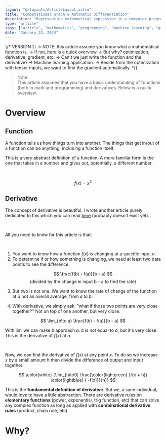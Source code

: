 ```yaml
---
layout: "@/layouts/ArticleLayout.astro"
title: "Computational Graph & Automatic Differentiation"
description: "Representing mathematical expression in a computer program is straight-forward, but implementing functions and taking its derivative is a different story."
type: "article"
tags: ["article", "mathematics", "programming", "machine learning", "graph theory"]
date: "January 23, 2024"
---
```




{/*
VERSION 2: 
-> NOTE: this article assume you know what a mathematical function is.
-> If not, here is a quick overview
-> But why? optimization, derivative, gradient, etc.
-> Can't we just write the function and the derivative?
-> Machine learning application.
-> Beside from the optimization with tensor inputs, we want to find the gradient automatically.
*/}

> <span class='pm-color font-mono'>Note:</span><br />
> This article assumes that you have a basic understanding of functions (both in math and programming) and derivatives. Below is a quick overview.

<Collapsible client:load is_collapsed={false}>
<h1 slot="toggler">Overview</h1>

## Function
A function tells us how things turn into another. The things that get in/out of a function can be anything, including a function itself.

<AbstractFunction client:load />

This is a very abstract definition of a function. A more familiar form is the one that takes in a number and gives out, potentially, a different number.

<br />

$$
f(x) = x^2
$$

<FamiliarFunction client:load />

## Derivative
The concept of derivative is beautiful. I wrote another article purely dedicated to this which you can read [here](/articles/derivative) (probably doesn't exist yet).

<br />

All you need to know for this article is that:

<br />

1. You want to know how a function $f(x)$ is changing at a specific input $a$.
2. To determine if or how something is changing, we need at least two data points to see the difference.

$$
\frac{f(b) - f(a)}{b - a} 
$$
$$
\textrm{(divided by the change in input b - a to find the rate)}
$$

3. But two is not one. We want to know the rate of change of the function at $a$ not an overall average, from $a$ to $b$.

<AverageNotInstant client:load />

4. With derivative, we simply ask: "what if those two points are very close together?" Not on top of one another, but very close.

$$
\lim_{b\to a} \frac{f(b) - f(a)}{b - a}
$$

With $\lim$ we can make $b$ approach $a$. $b$ is not equal to $a$, but it's very close. This is the derivative of $f(x)$ at $a$. 

<br />

Now, we can find the derivative of $f(x)$ at any point $x$. To do so we increase $x$ by a small amount $h$ then divide the difference of output and input together.

<div class="p-2 my-4 border border-[var(--pm-color)] rounded-lg ">

$$
\color{white} {\lim_{h\to0} \frac{\color{lightgreen} {f(x + h)} \color{lightblue} { -f(x)}}{h}}
$$

</div>

This is the **fundamental definition of derivative**. But we, a sane individual, would love to have a little abstraction. There are derivative rules on **elementary functions** (power, exponential, trig function, etc) that can solve any complex function as long as applied with **combinational derivative rules** (product, chain rule, etc).

</Collapsible>

# Why?
